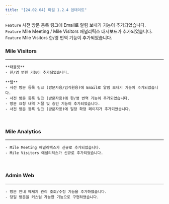 ```yaml
---
title: "[24.02.04] 마일 1.2.4 업데이트"
---
```


<Note>

`Feature` 사전 방문 등록 링크에 Email로 알림 보내기 기능이 추가되었습니다.  
`Feature` Mile Meeting / Mile Visitors 애널리틱스 대시보드가 추가되었습니다.  
`Feature` Mile Visitors 한/영 번역 기능이 추가되었습니다.

</Note>

### Mile Visitors

---

    **태블릿**
    - 한/영 변환 기능이 추가되었습니다.

    **웹**
    - 사전 방문 등록 링크 (방문자용/임직원용)에 Email로 알림 보내기 기능이 추가되었습니다.
    - 사전 방문 등록 링크 (방문자용)에 한/영 번역 기능이 추가되었습니다.
    - 방문 요청 내역 거절 및 승인 기능이 추가되었습니다.
    - 사전 방문 등록 링크 (방문자용)에 일정 확정 페이지가 추가되었습니다.

<br />

### Mile Analytics

---

    - Mile Meeting 애널리택스가 신규로 추가되었습니다.
    - Mile Visitors 애널리틱스가 신규로 추가되었습니다.

<br />

### Admin Web

---

    - 방문 안내 메세지 관리 조회/수정 기능을 추가하였습니다.
    - 당일 방문을 커스텀 가능한 기능으로 구현하였습니다.
